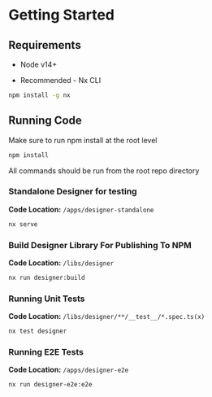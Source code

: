 
<Meta title="Docs/Getting Started" />

# Getting Started

## Requirements

- Node v14+

- Recommended - Nx CLI

```bash
npm install -g nx
```

## Running Code

Make sure to run npm install at the root level

```bash
npm install
```

All commands should be run from the root repo directory

### Standalone Designer for testing

**Code Location:** `/apps/designer-standalone`

```bash
nx serve
```

### Build Designer Library For Publishing To NPM

**Code Location:** `/libs/designer`

```bash
nx run designer:build
```

### Running Unit Tests

**Code Location:** `/libs/designer/**/__test__/*.spec.ts(x)`

```bash
nx test designer
```

### Running E2E Tests

**Code Location:** `/apps/designer-e2e`

```bash
nx run designer-e2e:e2e
```
